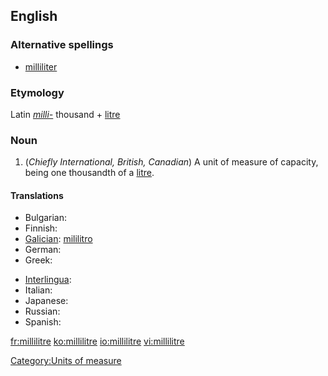 ==English==

===Alternative spellings===
* {{i-c|Chiefly American}} [[milliliter]]

===Etymology===
Latin ''[[milli-]]'' thousand + [[litre]]

===Noun===
{{en-noun}}

# (''Chiefly International, British, Canadian'') A unit of measure of capacity, being one thousandth of a [[litre]].

====Translations====
{{trans-top|a unit of volume}}
* Bulgarian: {{t+|bg|милилитър|m|sc=Cyrl}}
* Finnish: {{t-|fi|millilitra}}
* [[Galician]]: [[mililitro]] {{m}}
* German: {{t-|de|Milliliter|m}}
* Greek: {{t+|el|χιλιοστόλιτρο|n|tr=chiliostolitro|sc=Grek}}
{{trans-mid}}
* [[Interlingua]]: {{t+|ia|mililitro|xs=Interlingua}}
* Italian: {{t+|it|millilitro|m}}
* Japanese: {{t-|ja|ミリリットル|tr=miririttoru|sc=Jpan}}
* Russian: {{t-|ru|миллилитр|m|tr=millilítr|sc=Cyrl}}
* Spanish: {{t+|es|mililitro|m}}
{{trans-bottom}}

[[Category:Units of measure]]

[[fr:millilitre]]
[[ko:millilitre]]
[[io:millilitre]]
[[vi:millilitre]]
